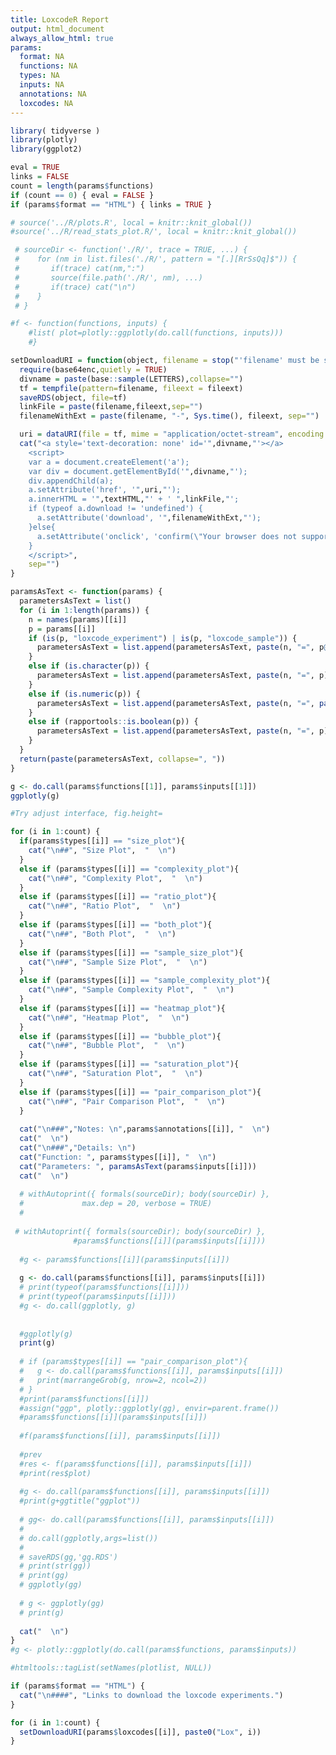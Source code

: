 ```yaml
---
title: LoxcodeR Report
output: html_document
always_allow_html: true
params:
  format: NA
  functions: NA
  types: NA
  inputs: NA
  annotations: NA
  loxcodes: NA
---
```



```r
library( tidyverse )
library(plotly)
library(ggplot2)

eval = TRUE
links = FALSE
count = length(params$functions)
if (count == 0) { eval = FALSE }
if (params$format == "HTML") { links = TRUE }

# source('../R/plots.R', local = knitr::knit_global())
#source('../R/read_stats_plot.R/', local = knitr::knit_global())

 # sourceDir <- function('./R/', trace = TRUE, ...) {
 #    for (nm in list.files('./R/', pattern = "[.][RrSsQq]$")) {
 #       if(trace) cat(nm,":")
 #       source(file.path('./R/', nm), ...)
 #       if(trace) cat("\n")
 #    }
 # }

```



```r
#f <- function(functions, inputs) {
    #list( plot=plotly::ggplotly(do.call(functions, inputs)))
    #}


```

```r

setDownloadURI = function(object, filename = stop("'filename' must be specified"), textHTML = "Download", fileext = ".rds", envir = parent.frame()){
  require(base64enc,quietly = TRUE)
  divname = paste(base::sample(LETTERS),collapse="")
  tf = tempfile(pattern=filename, fileext = fileext)
  saveRDS(object, file=tf)
  linkFile = paste(filename,fileext,sep="")
  filenameWithExt = paste(filename, "-", Sys.time(), fileext, sep="")

  uri = dataURI(file = tf, mime = "application/octet-stream", encoding = "base64")
  cat("<a style='text-decoration: none' id='",divname,"'></a>
    <script>
    var a = document.createElement('a');
    var div = document.getElementById('",divname,"');
    div.appendChild(a);
    a.setAttribute('href', '",uri,"');
    a.innerHTML = '",textHTML,"' + ' ",linkFile,"';
    if (typeof a.download != 'undefined') {
      a.setAttribute('download', '",filenameWithExt,"');
    }else{
      a.setAttribute('onclick', 'confirm(\"Your browser does not support the download HTML5 attribute. You must rename the file to ",filenameWithExt," after downloading it (or use Chrome/Firefox/Opera). \")');
    }
    </script>",
    sep="")
}

```

```r

paramsAsText <- function(params) {
  parametersAsText = list()
  for (i in 1:length(params)) {
    n = names(params)[[i]]
    p = params[[i]]
    if (is(p, "loxcode_experiment") | is(p, "loxcode_sample")) {
      parametersAsText = list.append(parametersAsText, paste(n, "=", p@name))
    }
    else if (is.character(p)) {
      parametersAsText = list.append(parametersAsText, paste(n, "=", p))
    }
    else if (is.numeric(p)) {
      parametersAsText = list.append(parametersAsText, paste(n, "=", paste(p, ",")))
    }
    else if (rapportools::is.boolean(p)) {
      parametersAsText = list.append(parametersAsText, paste(n, "=", p))
    }
  }
  return(paste(parametersAsText, collapse=", "))
}

```

```r
g <- do.call(params$functions[[1]], params$inputs[[1]])
ggplotly(g)
```


```r


#Try adjust interface, fig.height=

for (i in 1:count) {
  if(params$types[[i]] == "size_plot"){
    cat("\n##", "Size Plot",  "  \n")
  }
  else if (params$types[[i]] == "complexity_plot"){
    cat("\n##", "Complexity Plot",  "  \n")
  }
  else if (params$types[[i]] == "ratio_plot"){
    cat("\n##", "Ratio Plot",  "  \n")
  }
  else if (params$types[[i]] == "both_plot"){
    cat("\n##", "Both Plot",  "  \n")
  }
  else if (params$types[[i]] == "sample_size_plot"){
    cat("\n##", "Sample Size Plot",  "  \n")
  }
  else if (params$types[[i]] == "sample_complexity_plot"){
    cat("\n##", "Sample Complexity Plot",  "  \n")
  }
  else if (params$types[[i]] == "heatmap_plot"){
    cat("\n##", "Heatmap Plot",  "  \n")
  }
  else if (params$types[[i]] == "bubble_plot"){
    cat("\n##", "Bubble Plot",  "  \n")
  }
  else if (params$types[[i]] == "saturation_plot"){
    cat("\n##", "Saturation Plot",  "  \n")
  }
  else if (params$types[[i]] == "pair_comparison_plot"){
    cat("\n##", "Pair Comparison Plot",  "  \n")
  }
  
  cat("\n###","Notes: \n",params$annotations[[i]], "  \n")
  cat("  \n")
  cat("\n###","Details: \n")
  cat("Function: ", params$types[[i]], "  \n")
  cat("Parameters: ", paramsAsText(params$inputs[[i]]))
  cat("  \n")
  
  # withAutoprint({ formals(sourceDir); body(sourceDir) },
  #             max.dep = 20, verbose = TRUE)
  # 
  
 # withAutoprint({ formals(sourceDir); body(sourceDir) },
              #params$functions[[i]](params$inputs[[i]]))
  
  #g <- params$functions[[i]](params$inputs[[i]])
  
  g <- do.call(params$functions[[i]], params$inputs[[i]])
  # print(typeof(params$functions[[i]]))
  # print(typeof(params$inputs[[i]]))
  #g <- do.call(ggplotly, g)
  
  
  #ggplotly(g)
  print(g)
  
  # if (params$types[[i]] == "pair_comparison_plot"){
  #   g <- do.call(params$functions[[i]], params$inputs[[i]])
  #   print(marrangeGrob(g, nrow=2, ncol=2))
  # }
  #print(params$functions[[i]])
  #assign("ggp", plotly::ggplotly(gg), envir=parent.frame())
  #params$functions[[i]](params$inputs[[i]])
  
  #f(params$functions[[i]], params$inputs[[i]])
  
  #prev
  #res <- f(params$functions[[i]], params$inputs[[i]])
  #print(res$plot)
  
  #g <- do.call(params$functions[[i]], params$inputs[[i]])
  #print(g+ggtitle("ggplot"))
  
  # gg<- do.call(params$functions[[i]], params$inputs[[i]])
  # 
  # do.call(ggplotly,args=list())
  # 
  # saveRDS(gg,'gg.RDS')
  # print(str(gg))
  # print(gg)
  # ggplotly(gg)
  
  # g <- ggplotly(gg)
  # print(g)
  
  cat("  \n")
}
#g <- plotly::ggplotly(do.call(params$functions, params$inputs))

#htmltools::tagList(setNames(plotlist, NULL))
```

```r

if (params$format == "HTML") {
  cat("\n####", "Links to download the loxcode experiments.")
}

```

```r

for (i in 1:count) {
  setDownloadURI(params$loxcodes[[i]], paste0("Lox", i))
}

```
